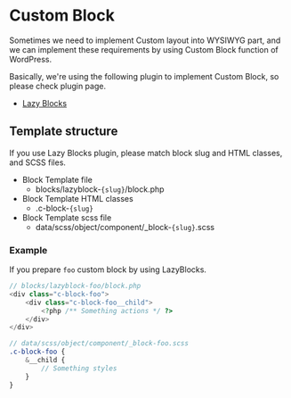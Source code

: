 # Custom Block

Sometimes we need to implement Custom layout into WYSIWYG part, and we can implement these requirements by using Custom Block function of WordPress.

Basically, we're using the following plugin to implement Custom Block, so please check plugin page.

* [Lazy Blocks](/docs/wordpress/plugins/custom-block/lazy-blocks)

## Template structure

If you use Lazy Blocks plugin, please match block slug and HTML classes, and SCSS files.

* Block Template file
  * blocks/lazyblock-`{slug}`/block.php
* Block Template HTML classes
  * .c-block-`{slug}`
* Block Template scss file
  * data/scss/object/component/_block-`{slug}`.scss

### Example

If you prepare `foo` custom block by using LazyBlocks.

```php
// blocks/lazyblock-foo/block.php
<div class="c-block-foo">
    <div class="c-block-foo__child">
        <?php /** Something actions */ ?>
    </div>
</div>
```

```scss
// data/scss/object/component/_block-foo.scss
.c-block-foo {
    &__child {
        // Something styles
    }
}
```